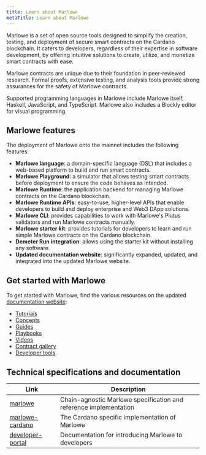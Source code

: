 ```yaml
---
title: Learn about Marlowe
metaTitle: Learn about Marlowe
---
```


Marlowe is a set of open source tools designed to simplify the creation, testing, and deployment of secure smart contracts on the Cardano blockchain. It caters to developers, regardless of their expertise in software development, by offering intuitive solutions to create, utilize, and monetize smart contracts with ease. 

Marlowe contracts are unique due to their foundation in peer-reviewed research. Formal proofs, extensive testing, and analysis tools provide strong assurances for the safety of Marlowe contracts.  

Supported programming languages in Marlowe include Marlowe itself, Haskell, JavaScript, and TypeScript. Marlowe also includes a Blockly editor for visual programming.

## Marlowe features

The deployment of Marlowe onto the mainnet includes the following features:

- **Marlowe language**: a domain-specific language (DSL) that includes a web-based platform to build and run smart contracts. 
- **Marlowe Playground**: a simulator that allows testing smart contracts before deployment to ensure the code behaves as intended. 
- **Marlowe Runtime**: the application backend for managing Marlowe contracts on the Cardano blockchain. 
- **Marlowe Runtime APIs**: easy-to-use, higher-level APIs that enable developers to build and deploy enterprise and Web3 DApp solutions.
- **Marlowe CLI**: provides capabilities to work with Marlowe's Plutus validators and run Marlowe contracts manually. 
- **Marlowe starter kit**: provides tutorials for developers to learn and run simple Marlowe contracts on the Cardano blockchain.
- **Demeter Run integration**: allows using the starter kit without installing any software. 
- **Updated documentation website**: significantly expanded, updated, and integrated into the updated Marlowe website. 

## Get started with Marlowe

To get started with Marlowe, find the various resources on the updated [documentation website](https://docs.marlowe.iohk.io/docs/introduction):

-   [Tutorials](https://docs.marlowe.iohk.io/tutorials)
-   [Concepts](https://docs.marlowe.iohk.io/tutorials/concepts/overview)
-   [Guides](https://docs.marlowe.iohk.io/tutorials/guides/overview)
-   [Playbooks](https://docs.marlowe.iohk.io/tutorials/playbooks/overview)
-   [Videos](https://docs.marlowe.iohk.io/tutorials/videos)
-   [Contract gallery](https://docs.marlowe.iohk.io/docs/examples/examples-contract-gallery)
-   [Developer tools](https://docs.marlowe.iohk.io/docs/developer-tools/overview).

## Technical specifications and documentation

|Link|Description|
|----|-----------|
| [marlowe](https://github.com/input-output-hk/marlowe) |  Chain-agnostic Marlowe specification and reference implementation
| [marlowe-cardano](https://github.com/input-output-hk/marlowe-cardano/) | The Cardano specific implementation of Marlowe 
| [developer-portal](https://developers.cardano.org/docs/smart-contracts/marlowe) | Documentation for introducing Marlowe to developers | 
